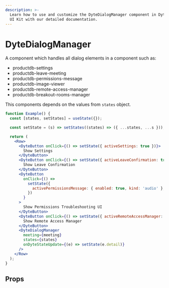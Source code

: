 ```yaml
---
description: >-
  Learn how to use and customize the DyteDialogManager component in Dyte's React
  UI Kit with our detailed documentation.
---
```


# DyteDialogManager

A component which handles all dialog elements in a component such as:

- productdb-settings
- productdb-leave-meeting
- productdb-permissions-message
- productdb-image-viewer
- productdb-remote-access-manager
- productdb-breakout-rooms-manager

This components depends on the values from `states` object.

```jsx live
function Example() {
  const [states, setStates] = useState({});

  const setState = (s) => setStates((states) => ({ ...states, ...s }));

  return (
    <Row>
      <DyteButton onClick={() => setState({ activeSettings: true })}>
        Show Settings
      </DyteButton>
      <DyteButton onClick={() => setState({ activeLeaveConfirmation: true })}>
        Show Leave Confirmation
      </DyteButton>
      <DyteButton
        onClick={() =>
          setState({
            activePermissionsMessage: { enabled: true, kind: 'audio' },
          })
        }
      >
        Show Permissions Troubleshooting UI
      </DyteButton>
      <DyteButton onClick={() => setState({ activeRemoteAccessManager: true })}>
        Show Remote Access Manager
      </DyteButton>
      <DyteDialogManager
        meeting={meeting}
        states={states}
        onDyteStateUpdate={(e) => setState(e.detail)}
      />
    </Row>
  );
}
```

## Props

<PropsTable of="productdb-dialog-manager" />

<head>
  <title>React UI Kit DyteDialogManager</title>
</head>
